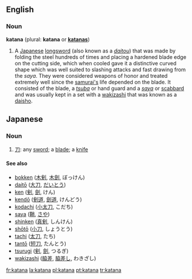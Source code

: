 ==English==
{{wikipedia}}
===Noun===
'''katana''' (plural: '''katana''' or '''[[katanas]]''')

#A [[Japanese]] [[longsword]] (also known as a ''[[daitou]]'') that was made by folding the steel hundreds of times and placing a hardened blade edge on the cutting side, which when cooled gave it a distinctive curved shape which was well suited to slashing attacks and fast drawing from the ''saya''.  They were considered weapons of honor and treated extremely well since the [[samurai|samurai's]] life depended on the blade.  It consisted of the blade, a ''[[tsuba]]'' or hand guard and a ''[[saya]]'' or [[scabbard]] and was usually kept in a set with a [[wakizashi]] that was known as a [[daisho]].

==Japanese==
===Noun===
{{ja-noun|r|hira=かたな}}
#[[刀]]: any [[sword]]; a [[blade]]; a [[knife]]

====See also====
*[[bokken]] ([[木剣]], [[木劍]], ぼっけん)
*[[daitō]] ([[大刀]], [[だいとう]])
*[[ken]] ([[剣]], [[劍]], けん)
*[[kendō]] ([[剣道]], [[劍道]], けんどう)
*[[kodachi]] ([[小太刀]], こだち)
*[[saya]] ([[鞘]], [[さや]])
*[[shinken]] ([[真剣]], しんけん)
*[[shōtō]] ([[小刀]], しょうとう)
*[[tachi]] ([[太刀]], たち)
*[[tantō]] ([[短刀]], たんとう)
*[[tsurugi]] ([[剣]], [[劍]], つるぎ)
*[[wakizashi]] ([[脇差]], [[脇差し]], わきざし)

[[fr:katana]]
[[la:katana]]
[[pl:katana]]
[[pt:katana]]
[[tr:katana]]